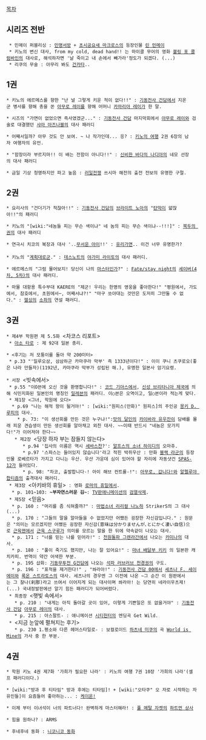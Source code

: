 [[목차]]
== 시리즈 전반 ==
  * 민메이 퍼블리싱 : [[민명서방]] + [[초시공요새 마크로스]]의 등장인물 [[린 민메이]]
  * 키노의 변신 대사, from my cold, dead hand!! 는 마이클 무어의 영화 [[볼링 포 콜럼바인]]의 대사로, 해석하자면 '날 죽이고 내 손에서 빼가라'정도가 되겠다. (...) 
  * 리쿠의 무술 : 아무리 봐도 [[건카타]]..
== 1권 ==
 * 키노의 에르메스를 향한 "난 널 그렇게 키운 적이 없다!!" : [[기동전사 건담]]에서 지온군 병사를 향해 총을 쏜 [[아무로 레이]]를 향해 어머니 [[카마리아 레이]]가 한 말.

 * 시즈의 "가면이 없었으면 즉사였겠군..." : [[기동전사 건담]] 마지막회에서 [[아무로 레이]]와 검술로 대결했던 [[샤아 아즈나블]]의 대사 패러디

 * 어째서일까? 아무 것도 안 보여. ~ 나 작가인데... 응? : [[키노의 여행]] 2권 6장의 남자 여행자의 유언.

 * "함장이라 부르지마!! 이 배는 전함이 아니다!!" : [[신비한 바다의 나디아]]의 네모 선장의 대사 패러디

 * 금일 기상 청명하지만 파고 높음 : [[러일전쟁]] 쓰시마 해전의 출전 전보의 유명한 구절.

== 2권 ==
 * 요리사의 "건더기가 적잖아!!" : [[기동전사 건담]]의 [[브라이트 노아]]의 "[[탄막]]이 얇잖아!!"의 패러디

 * 키노의 "[wiki:"네놈들 피는 무슨 색이냐" 네 놈의 피는 무슨 색이냐--!!!]" : [[북두의 권]]의 대사 패러디

 * 연극시 치코의 복장과 대사 '..[[무서운 아이]]!!' : [[유리가면]].. 이건 너무 유명한가?
 
 * 키노의 "[[계획대로]]군." : [[데스노트]]의 [[야가미 라이토]]의 대사 패러디.

 * 에르메스의 "그럼 물어보지! 당신이 나의 [[마스터]]인가?" : [[Fate/stay night]]의 [[세이버(4차, 5차)]]의 대사 패러디.

 * 마물 대항용 특수부대 KAERE의 "제군! 우리는 한명의 영웅을 좋아한다!" "평원에서, 가도에서, 참호에서, 초원에서─, 어째서냐?!" "마구 쏘아대는 것만은 도저히 그만둘 수 없다." : [[헬싱]]의 [[소좌]]의 연설 패러디.
 
== 3권 ==
 * 제4부 학원편 제 5.5화 <차코스 리포트>
  * [[아소 타로]] : 제 92대 일본 총리.

 * <후기는 저 모퉁이를 돌아 약 200미터>
  * p.33 "'일루오삼, 삼삼하군 카마쿠라 막부' 즉 1333년이다!" : 이이 쿠니 츠쿠로오(좋은 나라 만들자)(1192년, 카마쿠라 막부가 성립된 해.), 유명한 일본사 암기요령.

 * 서장 <빗속에서>
  * p.55 "이O븐에 오신 것을 환영합니다!" : [[코드 기아스]]에서, [[신성 브리타니아 제국]]에 의해 식민지화된 일본인의 명칭인 [[일레븐]]의 패러디. 이○븐은 오역이고, 일○븐이라 적는게 맞다.
  * 제1장 <그녀, 학원에 오다>
   * p.69 "나는 해적 왕이 될거야!" : [wiki:"원피스(만화)" 원피스]의 주인공 [[몽키 D. 루피]]의 대사.
     * p. 73: "이 생선회를 만든 것은 누구냐!":[[맛의 달인]]의 [[카이바라 유우잔]]이 담배를 몰래 피운 견습생이 만든 생선회를 알아채고 외친 대사. ~~이때 반드시 "네놈은 모가지다!"가 이어져야 한다~~
    * 제2장 <당장 하자 부는 잠들지 않는다>
       * p.94 '집사의 이름은 역시 [[세바스찬]]?': [[알프스의 소녀 하이디]]의 오마쥬.
       * p.97 '스파스는 들어있지 않습니다'라고 적힌 박쥐우산 : 만화 [[블랙 라군]]의 등장인물 로베르타가 가지고 다니는 우산. 우산 가운데 심이 있어야 할 자리에 자동샷건 [[SPAS-12]]가 들어있다.
       * p. 98: "차코, 출발합니다-! 아이 해브 컨트롤-!": [[아무로, 갑니다!]]와 [[알렐루야 합티즘]]의 출격대사 패러디.
  * 제3장 <아키바의 휴일> : 영화 [[로마의 휴일]]에서.
   * p. 101~103: '''~부자연스러운 김~''': [[TV판]]애니메이션의 [[검열삭제]].
  * 제5장 <믿음>  
   * p. 160 : "머리를 좀 식혀줄까?" : [[마법소녀 리리컬 나노하]] StrikerS의 그 대사(...)
   * p. 170 : "그들의 말을 알아들을 수 없었지만 어쨌든 굉장한 자신감입니다." : 원문은 "의미는 모르겠지만 어쨌든 굉장한 자신감(意味は分かりませんが､とにかく凄い自信)으로 [[근육맨]]에서 [[근육 스구루]]가 의미를 모르는 말을 한 뒤에 약속같이 나오는 대사.
   * p. 171 : "너를 믿는 나를 믿어라!" : [[천원돌파 그렌라간]]에서 나오는 [[카미나]]의 대사. 
   * p. 180 : "풀이 죽기도 했지만, 나는 잘 있어요!" : [[마녀 배달부 키키]] 의 일본판 캐치카피. 번역이 약간 어색한 부분.
   * p. 195 삽화: [[기동무투전 G건담]]에 나오는 [[석파 러브러브 천경권]]의 구도.
   * p. 196 : "표적을 제거한다!" , "쏴라아!" : [[기동전사 건담 00]]에서 [[세츠나 F. 세이에이]]와 [[록온 스트라토스]]의 대사. 세츠나의 경우엔 그 이전에 나온 ~그 순간 이 원판에서는 그 찰나(刹那)라고 쓰여서 이어지게 되는 대사이며 쏴라아! 는 당연히 네라이우츠제!(...) 국내정발판에선 알기 힘든 패러디가 되어버렸다.  
  * 최종장 <햇빛 속에서>  
    * p. 210 : "내게는 아직 돌아갈 곳이 있어, 이렇게 기쁜일은 또 없을거야" : [[기동전사 건담]] [[아무로 레이]]의 대사. 
    * p. 215 : 아스팔트- : 애니메이션 [[시티헌터]]의 엔딩곡 Get Wild.
  * <지금 눈앞에 펼쳐지는 후기>
    * p. 230 1.평소와 다른 헤어스타일로- : 보컬로이드 [[하츠네 미쿠]]의 곡 [[World is Mine]]의 가사 중 한 부분.
 
== 4권 ==
 * 학원 키노 4권 제7화 '가희가 필요한 나라' : 키노의 여행 7권 10장 '가희의 나라'(셀프 패러디이다.)

 * [wiki:"방과 후 티타임" 방과 후에는 티타임]! + [wiki:"오타쿠" 오 자로 시작하는 자유인들]이 요즘들어 좋아하는... : [[케이온!]]

 * 이제 부터 이녀석이 너의 파트너다! 완벽하게 마스터해라! : [[풀 메탈 자켓]]의 [[하트먼 상사]]

 * 힘을 원하나? : ARMS

 * 후네후네 동화 : [[니코니코 동화]]

